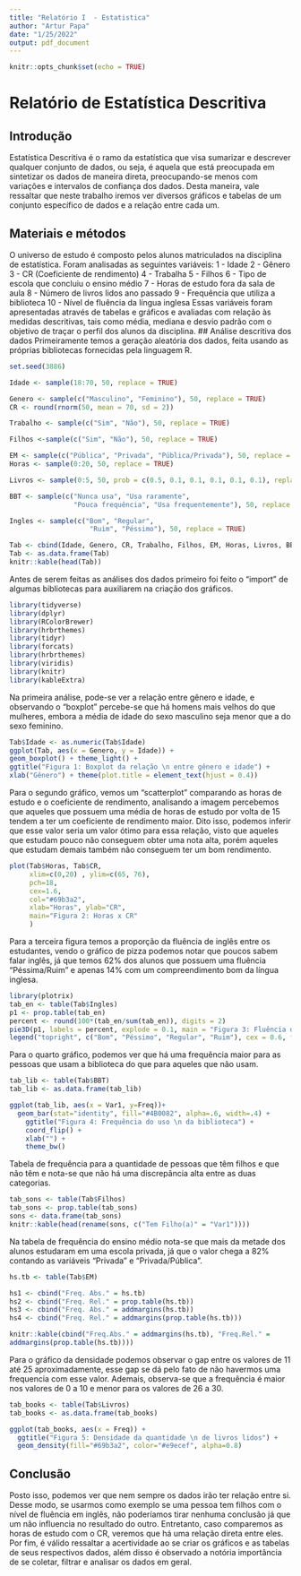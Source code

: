 ```yaml
---
title: "Relatório I  - Estatistica"
author: "Artur Papa"
date: "1/25/2022"
output: pdf_document
---
```


```r
knitr::opts_chunk$set(echo = TRUE)
```

# Relatório de Estatística Descritiva

## Introdução

  Estatística Descritiva é o ramo da estatística que visa sumarizar e descrever qualquer conjunto de dados, ou seja, é aquela que está preocupada em sintetizar os dados de maneira direta, preocupando-se menos com variações e intervalos de confiança dos dados.
  Desta maneira, vale ressaltar que neste trabalho iremos ver diversos gráficos e tabelas de um conjunto específico de dados e a relação entre cada um. 

## Materiais e métodos
O universo de estudo é composto pelos alunos matriculados na disciplina de estatística. Foram analisadas as seguintes variáveis: 
1 - Idade
2 - Gênero
3 - CR (Coeficiente de rendimento)
4 - Trabalha
5 - Filhos
6 - Tipo de escola que concluiu o ensino médio
7 - Horas de estudo fora da sala de aula
8 - Número de livros lidos ano passado
9 - Frequência que utiliza a biblioteca
10 - Nível de fluência da língua inglesa
Essas variáveis foram apresentadas através de tabelas e gráficos e avaliadas com
relação às medidas descritivas, tais como média, mediana e desvio padrão com o objetivo de traçar o perfil dos alunos da disciplina.
## Análise descritiva dos dados
  Primeiramente temos a geração aleatória dos dados, feita usando as próprias bibliotecas fornecidas pela linguagem R.

```r
set.seed(3886)

Idade <- sample(18:70, 50, replace = TRUE)

Genero <- sample(c("Masculino", "Feminino"), 50, replace = TRUE)
CR <- round(rnorm(50, mean = 70, sd = 2))

Trabalho <- sample(c("Sim", "Não"), 50, replace = TRUE)

Filhos <-sample(c("Sim", "Não"), 50, replace = TRUE)

EM <- sample(c("Pública", "Privada", "Pública/Privada"), 50, replace = TRUE)
Horas <- sample(0:20, 50, replace = TRUE)

Livros <- sample(0:5, 50, prob = c(0.5, 0.1, 0.1, 0.1, 0.1, 0.1), replace = TRUE)

BBT <- sample(c("Nunca usa", "Usa raramente", 
                "Pouca frequência", "Usa frequentemente"), 50, replace = TRUE)

Ingles <- sample(c("Bom", "Regular", 
                    "Ruim", "Péssimo"), 50, replace = TRUE)

Tab <- cbind(Idade, Genero, CR, Trabalho, Filhos, EM, Horas, Livros, BBT, Ingles)
Tab <- as.data.frame(Tab)
knitr::kable(head(Tab))
```

  Antes de serem feitas as análises dos dados primeiro foi feito o "import" de algumas bibliotecas para auxiliarem na criação dos gráficos.
```r
library(tidyverse)
library(dplyr)
library(RColorBrewer)
library(hrbrthemes)
library(tidyr)
library(forcats)
library(hrbrthemes)
library(viridis)
library(knitr)
library(kableExtra)

```
  Na primeira análise, pode-se ver a relação entre gênero e idade, e observando o "boxplot" percebe-se que há homens mais velhos do que mulheres, embora a média de idade do sexo masculino seja menor que a do sexo feminino.
```r
Tab$Idade <- as.numeric(Tab$Idade)
ggplot(Tab, aes(x = Genero, y = Idade)) +
geom_boxplot() + theme_light() +
ggtitle("Figura 1: Boxplot da relação \n entre gênero e idade") + 
xlab("Gênero") + theme(plot.title = element_text(hjust = 0.4))  
```
  Para o segundo gráfico, vemos um "scatterplot" comparando as horas de estudo e o coeficiente de rendimento, analisando a imagem percebemos que aqueles que possuem uma média de horas de estudo por volta de 15 tendem a ter um coeficiente de rendimento maior. Dito isso, podemos inferir que esse valor seria um valor ótimo para essa relação, visto que aqueles que estudam pouco não conseguem obter uma nota alta, porém aqueles que estudam demais também não conseguem ter um bom rendimento.
```r
plot(Tab$Horas, Tab$CR,
     xlim=c(0,20) , ylim=c(65, 76), 
     pch=18, 
     cex=1.6, 
     col="#69b3a2",
     xlab="Horas", ylab="CR",
     main="Figura 2: Horas x CR"
     )
```

Para a terceira figura temos a proporção da fluência de inglês entre os estudantes, vendo o gráfico de pizza podemos notar que poucos sabem falar inglês, já que temos 62% dos alunos que possuem uma fluência "Péssima/Ruim" e apenas 14% com um compreendimento bom da língua inglesa.
```r
library(plotrix)
tab_en <- table(Tab$Ingles)
p1 <- prop.table(tab_en)
percent <- round(100*(tab_en/sum(tab_en)), digits = 2)
pie3D(p1, labels = percent, explode = 0.1, main = "Figura 3: Fluência dos estudantes", col = rainbow(length(p1)))
legend("topright", c("Bom", "Péssimo", "Regular", "Ruim"), cex = 0.6, fill = rainbow(length(p1)))
```

Para o quarto gráfico, podemos ver que há uma frequência maior para as pessoas que usam a biblioteca do que para aqueles que não usam.
```r
tab_lib <- table(Tab$BBT)
tab_lib <- as.data.frame(tab_lib)

ggplot(tab_lib, aes(x = Var1, y=Freq))+
  geom_bar(stat="identity", fill="#4B0082", alpha=.6, width=.4) +
    ggtitle("Figura 4: Frequência do uso \n da biblioteca") +
    coord_flip() +
    xlab("") +
    theme_bw()
```
  Tabela de frequência para a quantidade de pessoas que têm filhos e que não têm e nota-se que não há uma discrepância alta entre as duas categorias.
```r
tab_sons <- table(Tab$Filhos)
tab_sons <- prop.table(tab_sons)
sons <- data.frame(tab_sons)
knitr::kable(head(rename(sons, c("Tem Filho(a)" = "Var1"))))
```
  Na tabela de frequência do ensino médio nota-se que mais da metade dos alunos estudaram em uma escola privada, já que o valor chega a 82% contando as variáveis "Privada" e "Privada/Pública". 
```r
hs.tb <- table(Tab$EM)

hs1 <- cbind("Freq. Abs." = hs.tb)
hs2 <- cbind("Freq. Rel." = prop.table(hs.tb))
hs3 <- cbind("Freq. Abs." = addmargins(hs.tb))
hs4 <- cbind("Freq. Rel." = addmargins(prop.table(hs.tb)))

knitr::kable(cbind("Freq.Abs." = addmargins(hs.tb), "Freq.Rel." =
addmargins(prop.table(hs.tb))))
```

  Para o gráfico da densidade podemos observar o gap entre os valores de 11 até 25 aproximadamente, esse gap se dá pelo fato de não havermos uma frequencia com esse valor. Ademais, observa-se que a frequência é maior nos valores de 0 a 10 e menor para os valores de 26 a 30.
```r
tab_books <- table(Tab$Livros)
tab_books <- as.data.frame(tab_books)

ggplot(tab_books, aes(x = Freq)) +
  ggtitle("Figura 5: Densidade da quantidade \n de livros lidos") +
  geom_density(fill="#69b3a2", color="#e9ecef", alpha=0.8)
```

## Conclusão
  Posto isso, podemos ver que nem sempre os dados irão ter relação entre si. Desse modo, se usarmos como exemplo se uma pessoa tem filhos com o nível de fluência em inglês, não poderíamos tirar nenhuma conclusão já que um não influencia no resultado do outro. Entretanto, caso comparemos as horas de estudo com o CR, veremos que há uma relação direta entre eles. Por fim, é válido ressaltar a acertividade ao se criar os gráficos e as tabelas de seus respectivos dados, além disso é observado a notória importância de se coletar, filtrar e analisar os dados em geral.